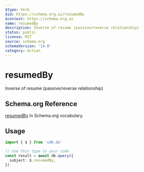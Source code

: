 ```yaml
---
$type: Verb
$id: https://schema.org.ai/resumedBy
$context: https://schema.org.ai
name: resumedBy
description: Inverse of resume (passive/reverse relationship)
status: public
license: MIT
source: schema.org
schemaVersion: '14.0'
category: Action
---
```


# resumedBy

Inverse of resume (passive/reverse relationship)

## Schema.org Reference

[resumedBy](https://schema.org/ResumeAction) in Schema.org vocabulary.

## Usage

```typescript
import { $ } from 'sdk.do'

// Use this type in your code
const result = await db.query({
  subject: $.resumedBy,
})
```
